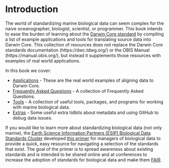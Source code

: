 # Introduction {#intro}

The world of standardizing marine biological data can seem complex for the naive oceanographer, biologist, scientist, or
programmer. This book intends to ease the burden of learning about the [Darwin Core standard](https://dwc.tdwg.org/) by
compiling a list of example applications and tools for translating source data into Darwin Core. This collection of
resources does not replace the Darwin Core standards documentation (https://dwc.tdwg.org/) or the OBIS Manual (https://manual.obis.org/),
but instead it supplements those resources with examples of real world applications.

In this book we cover:

* [Applications](https://ioos.github.io/bio_data_guide/applications.html) - These are the real world examples of aligning data to Darwin Core.
* [Frequently Asked Questions](https://ioos.github.io/bio_data_guide/frequently-asked-questions.html) - A collection of Frequently Asked Questions.
* [Tools](https://ioos.github.io/bio_data_guide/tools.html) - A collection of useful tools, packages, and programs for working with marine biological data.
* [Extras](https://ioos.github.io/bio_data_guide/extras.html) - Some useful extra tidbits about metadata and using GitHub to debug data issues.

If you would like to learn more about standardizing biological data (not only marine), the
[Earth Science Information Partners (ESIP) Biological Data Standards Cluster](https://wiki.esipfed.org/Biological_Data_Standards_Cluster) developed
[this primer](https://doi.org/10.6084/m9.figshare.16806712.v1) for managers of biological data to provide a quick, easy
resource for navigating a selection of the standards that exist. The goal of the primer is to spread awareness about
existing standards and is intended to be shared online and at conferences to increase the adoption of standards for
biological data and make them [FAIR](https://www.go-fair.org/fair-principles/).
